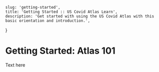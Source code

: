     slug: 'getting-started',
    title: 'Getting Started :: US Covid Atlas Learn',
    description: 'Get started with using the US Covid Atlas with this basic orientation and introduction.',
}

# Getting Started: Atlas 101

Text here